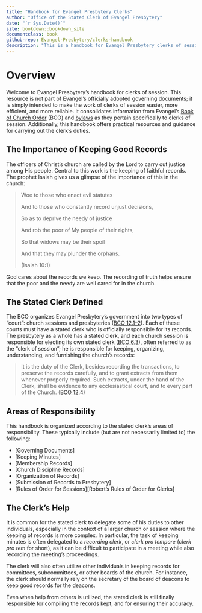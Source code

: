 ```yaml
--- 
title: "Handbook for Evangel Presbytery Clerks"
author: "Office of the Stated Clerk of Evangel Presbytery"
date: "`r Sys.Date()`"
site: bookdown::bookdown_site
documentclass: book
github-repo: Evangel-Presbytery/clerks-handbook
description: "This is a handbook for Evangel Presbytery clerks of session."
---
```


# Overview

Welcome to Evangel Presbytery's handbook for clerks of session. This resource is not part of Evangel's officially adopted governing documents; it is simply intended to make the work of clerks of session easier, more efficient, and more reliable. It consolidates information from Evangel's [Book of Church Order](https://evangel.pressbooks.com/) (BCO) and [bylaws](https://evangelpresbytery.com/wp-content/uploads/2021/06/EvangelPresbyteryBylaws_2021_06_03.pdf) as they pertain specifically to clerks of session. Additionally, this handbook offers practical resources and guidance for carrying out the clerk's duties.

## The Importance of Keeping Good Records

The officers of Christ's church are called by the Lord to carry out justice among His people. Central to this work is the keeping of faithful records. The prophet Isaiah gives us a glimpse of the importance of this in the church:

::::: {.poetry}
>Woe to those who enact evil statutes  
>
>And to those who constantly record unjust decisions,  
>
>So as to deprive the needy of justice  
>
>And rob the poor of My people of their rights,  
>
>So that widows may be their spoil  
>
>And that they may plunder the orphans.
>
>(Isaiah 10:1)
:::::

God cares about the records we keep. The recording of truth helps ensure that the poor and the needy are well cared for in the church.

## The Stated Clerk Defined

The BCO organizes Evangel Presbytery's government into two types of "court": church sessions and presbyteries ([BCO 12.1–2](https://evangel.pressbooks.com/chapter/12-church-courts-in-general/)). Each of these courts must have a stated clerk who is officially responsible for its records. The presbytery as a whole has a stated clerk, and each church session is responsible for electing its own stated clerk ([BCO 6.3](https://evangel.pressbooks.com/chapter/6-the-organization-of-a-particular-church/)), often referred to as the "clerk of session"; he is responsible for keeping, organizing, understanding, and furnishing the church's records:

>It is the duty of the Clerk, besides recording the transactions, to preserve the records carefully, and to grant extracts from them whenever properly required. Such extracts, under the hand of the Clerk, shall be evidence to any ecclesiastical court, and to every part of the Church. ([BCO 12.4](https://evangel.pressbooks.com/chapter/12-church-courts-in-general/))

## Areas of Responsibility

This handbook is organized according to the stated clerk's areas of responsibility. These typically include (but are not necessarily limited to) the following:

* [Governing Documents]
* [Keeping Minutes]
* [Membership Records]
* [Church Discipline Records]
* [Organization of Records]
* [Submission of Records to Presbytery]
* [Rules of Order for Sessions][Robert's Rules of Order for Clerks]

## The Clerk's Help

It is common for the stated clerk to delegate some of his duties to other individuals, especially in the context of a larger church or session where the keeping of records is more complex. In particular, the task of keeping minutes is often delegated to a *recording clerk*, or *clerk pro tempore* (*clerk pro tem* for short), as it can be difficult to participate in a meeting while also recording the meeting's proceedings.

The clerk will also often utilize other individuals in keeping records for committees, subcommittees, or other boards of the church. For instance, the clerk should normally rely on the secretary of the board of deacons to keep good records for the deacons.

Even when help from others is utilized, the stated clerk is still finally responsible for compiling the records kept, and for ensuring their accuracy.
